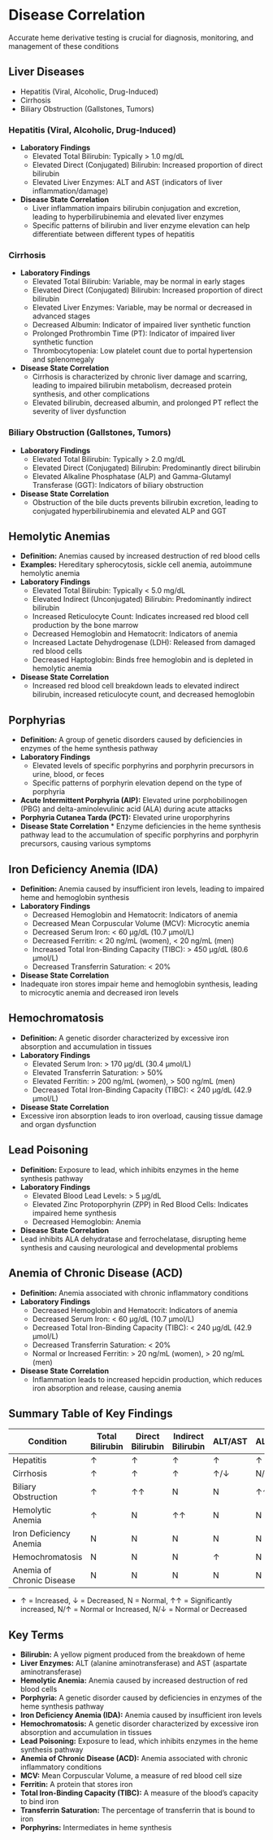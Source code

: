 # Disease Correlation {-}

Accurate heme derivative testing is crucial for diagnosis, monitoring, and management of these conditions

## **Liver Diseases** {-}
*   Hepatitis (Viral, Alcoholic, Drug-Induced)
*   Cirrhosis
*   Biliary Obstruction (Gallstones, Tumors)

### **Hepatitis (Viral, Alcoholic, Drug-Induced)** {-}
*   **Laboratory Findings**
    *   Elevated Total Bilirubin: Typically > 1.0 mg/dL
    *   Elevated Direct (Conjugated) Bilirubin: Increased proportion of direct bilirubin
    *   Elevated Liver Enzymes: ALT and AST (indicators of liver inflammation/damage)
*   **Disease State Correlation**
    *   Liver inflammation impairs bilirubin conjugation and excretion, leading to hyperbilirubinemia and elevated liver enzymes
    *   Specific patterns of bilirubin and liver enzyme elevation can help differentiate between different types of hepatitis
    
### **Cirrhosis** {-}
*   **Laboratory Findings**
    *   Elevated Total Bilirubin: Variable, may be normal in early stages
    *   Elevated Direct (Conjugated) Bilirubin: Increased proportion of direct bilirubin
    *   Elevated Liver Enzymes: Variable, may be normal or decreased in advanced stages
    *   Decreased Albumin: Indicator of impaired liver synthetic function
    *   Prolonged Prothrombin Time (PT): Indicator of impaired liver synthetic function
    *   Thrombocytopenia: Low platelet count due to portal hypertension and splenomegaly
*   **Disease State Correlation**
    *   Cirrhosis is characterized by chronic liver damage and scarring, leading to impaired bilirubin metabolism, decreased protein synthesis, and other complications
    *   Elevated bilirubin, decreased albumin, and prolonged PT reflect the severity of liver dysfunction
    
### **Biliary Obstruction (Gallstones, Tumors)** {-}
*   **Laboratory Findings**
    *   Elevated Total Bilirubin: Typically > 2.0 mg/dL
    *   Elevated Direct (Conjugated) Bilirubin: Predominantly direct bilirubin
    *   Elevated Alkaline Phosphatase (ALP) and Gamma-Glutamyl Transferase (GGT): Indicators of biliary obstruction
*   **Disease State Correlation**
    *   Obstruction of the bile ducts prevents bilirubin excretion, leading to conjugated hyperbilirubinemia and elevated ALP and GGT

## **Hemolytic Anemias** {-}

*   **Definition:** Anemias caused by increased destruction of red blood cells
*   **Examples:** Hereditary spherocytosis, sickle cell anemia, autoimmune hemolytic anemia
*   **Laboratory Findings**
    *   Elevated Total Bilirubin: Typically < 5.0 mg/dL
    *   Elevated Indirect (Unconjugated) Bilirubin: Predominantly indirect bilirubin
    *   Increased Reticulocyte Count: Indicates increased red blood cell production by the bone marrow
    *   Decreased Hemoglobin and Hematocrit: Indicators of anemia
    *   Increased Lactate Dehydrogenase (LDH): Released from damaged red blood cells
    *   Decreased Haptoglobin: Binds free hemoglobin and is depleted in hemolytic anemia
*   **Disease State Correlation**
    *   Increased red blood cell breakdown leads to elevated indirect bilirubin, increased reticulocyte count, and decreased hemoglobin

## **Porphyrias** {-}

*   **Definition:** A group of genetic disorders caused by deficiencies in enzymes of the heme synthesis pathway
*   **Laboratory Findings**
    *   Elevated levels of specific porphyrins and porphyrin precursors in urine, blood, or feces
    *   Specific patterns of porphyrin elevation depend on the type of porphyria
*   **Acute Intermittent Porphyria (AIP):** Elevated urine porphobilinogen (PBG) and delta-aminolevulinic acid (ALA) during acute attacks
*   **Porphyria Cutanea Tarda (PCT):** Elevated urine uroporphyrins
*   **Disease State Correlation**
        *   Enzyme deficiencies in the heme synthesis pathway lead to the accumulation of specific porphyrins and porphyrin precursors, causing various symptoms

## **Iron Deficiency Anemia (IDA)** {-}

*   **Definition:** Anemia caused by insufficient iron levels, leading to impaired heme and hemoglobin synthesis
*   **Laboratory Findings**
    *   Decreased Hemoglobin and Hematocrit: Indicators of anemia
    *   Decreased Mean Corpuscular Volume (MCV): Microcytic anemia
    *   Decreased Serum Iron: < 60 μg/dL (10.7 μmol/L)
    *   Decreased Ferritin: < 20 ng/mL (women), < 20 ng/mL (men)
    *   Increased Total Iron-Binding Capacity (TIBC): > 450 μg/dL (80.6 μmol/L)
    *   Decreased Transferrin Saturation: < 20%
*   **Disease State Correlation**
*   Inadequate iron stores impair heme and hemoglobin synthesis, leading to microcytic anemia and decreased iron levels

## **Hemochromatosis** {-}

*   **Definition:** A genetic disorder characterized by excessive iron absorption and accumulation in tissues
*   **Laboratory Findings**
    *   Elevated Serum Iron: > 170 μg/dL (30.4 μmol/L)
    *   Elevated Transferrin Saturation: > 50%
    *   Elevated Ferritin: > 200 ng/mL (women), > 500 ng/mL (men)
    *   Decreased Total Iron-Binding Capacity (TIBC): < 240 μg/dL (42.9 μmol/L)
*   **Disease State Correlation**
*   Excessive iron absorption leads to iron overload, causing tissue damage and organ dysfunction

## **Lead Poisoning** {-}

*   **Definition:** Exposure to lead, which inhibits enzymes in the heme synthesis pathway
*   **Laboratory Findings**
    *   Elevated Blood Lead Levels: > 5 μg/dL
    *   Elevated Zinc Protoporphyrin (ZPP) in Red Blood Cells: Indicates impaired heme synthesis
    *   Decreased Hemoglobin: Anemia
*   **Disease State Correlation**
*   Lead inhibits ALA dehydratase and ferrochelatase, disrupting heme synthesis and causing neurological and developmental problems

## **Anemia of Chronic Disease (ACD)** {-}

*   **Definition:** Anemia associated with chronic inflammatory conditions
*   **Laboratory Findings**
    *   Decreased Hemoglobin and Hematocrit: Indicators of anemia
    *   Decreased Serum Iron: < 60 μg/dL (10.7 μmol/L)
    *   Decreased Total Iron-Binding Capacity (TIBC): < 240 μg/dL (42.9 μmol/L)
    *   Decreased Transferrin Saturation: < 20%
    *   Normal or Increased Ferritin: > 20 ng/mL (women), > 20 ng/mL (men)
*   **Disease State Correlation**
    *   Inflammation leads to increased hepcidin production, which reduces iron absorption and release, causing anemia


## **Summary Table of Key Findings** {-}

| Condition                | Total Bilirubin | Direct Bilirubin | Indirect Bilirubin | ALT/AST | ALP/GGT | Serum Iron | Ferritin | TIBC   | Transferrin Saturation |
| ------------------------ | --------------- | ---------------- | ------------------ | ------- | ------- | ---------- | -------- | ------ | ---------------------- |
| Hepatitis                | ↑               | ↑                | ↑                  | ↑       | ↑       | N        | N        | N      | N                      |
| Cirrhosis                | ↑               | ↑                | ↑                  | ↑/↓     | N/↑     | N        | N/↑      | ↓      | N/↑                    |
| Biliary Obstruction      | ↑               | ↑↑               | N                  | N       | ↑↑      | N        | N        | N      | N                      |
| Hemolytic Anemia         | ↑               | N                | ↑↑                 | N       | N       | ↑        | ↑        | ↓      | ↑                      |
| Iron Deficiency Anemia | N               | N                | N                  | N       | N       | ↓        | ↓        | ↑      | ↓                      |
| Hemochromatosis          | N               | N                | N                  | ↑       | N       | ↑↑       | ↑↑       | ↓      | ↑↑                     |
| Anemia of Chronic Disease | N               | N                | N                  | N       | N       | ↓        | N/↑      | ↓      | ↓                      |

*   ↑ = Increased, ↓ = Decreased, N = Normal, ↑↑ = Significantly increased, N/↑ = Normal or Increased, N/↓ = Normal or Decreased


## **Key Terms** {-}

*   **Bilirubin:** A yellow pigment produced from the breakdown of heme
*   **Liver Enzymes:** ALT (alanine aminotransferase) and AST (aspartate aminotransferase)
*   **Hemolytic Anemia:** Anemia caused by increased destruction of red blood cells
*   **Porphyria:** A genetic disorder caused by deficiencies in enzymes of the heme synthesis pathway
*   **Iron Deficiency Anemia (IDA):** Anemia caused by insufficient iron levels
*   **Hemochromatosis:** A genetic disorder characterized by excessive iron absorption and accumulation in tissues
*   **Lead Poisoning:** Exposure to lead, which inhibits enzymes in the heme synthesis pathway
*   **Anemia of Chronic Disease (ACD):** Anemia associated with chronic inflammatory conditions
*   **MCV:** Mean Corpuscular Volume, a measure of red blood cell size
*   **Ferritin:** A protein that stores iron
*   **Total Iron-Binding Capacity (TIBC):** A measure of the blood's capacity to bind iron
*   **Transferrin Saturation:** The percentage of transferrin that is bound to iron
*   **Porphyrins:** Intermediates in heme synthesis
